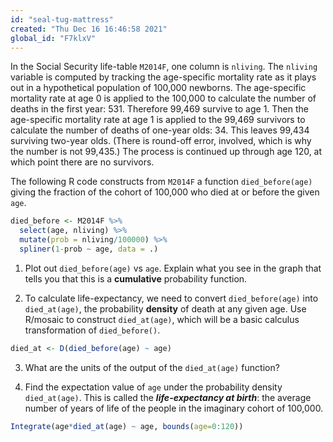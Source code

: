 ```yaml
---
id: "seal-tug-mattress"
created: "Thu Dec 16 16:46:58 2021"
global_id: "F7klxV"
---
```


In the Social Security life-table `M2014F`, one column is `nliving`. The `nliving` variable is computed by tracking the age-specific mortality rate as it plays out in a hypothetical population of 100,000 newborns. The age-specific mortality rate at age 0 is applied to the 100,000 to calculate the number of deaths in the first year: 531. Therefore 99,469 survive to age 1. Then the age-specific mortality rate at age 1 is applied to the 99,469 survivors to calculate the number of deaths of one-year olds: 34. This leaves 99,434 surviving two-year olds. (There is round-off error, involved, which is why the number is not 99,435.) The process is continued up through age 120, at which point there are no survivors.

The following R code constructs from `M2014F` a function `died_before(age)` giving the fraction of the cohort of 100,000 who died at or before the given `age`.  

```r
died_before <- M2014F %>%
  select(age, nliving) %>%
  mutate(prob = nliving/100000) %>%
  spliner(1-prob ~ age, data = .)
```

1. Plot out `died_before(age)` vs `age`. Explain what you see in the graph that tells you that this is a **cumulative** probability function.

2. To calculate life-expectancy, we need to convert `died_before(age)` into `died_at(age)`, the probability **density** of death at any given age. Use R/mosaic to construct `died_at(age)`, which will be a basic calculus transformation of `died_before()`.

```r
died_at <- D(died_before(age) ~ age)
```

3. What are the units of the output of the `died_at(age)` function?

<!-- per year -->

4. Find the expectation value of `age` under the probability density `died_at(age)`. This is called the ***life-expectancy at birth***: the average number of years of life of the people in the imaginary cohort of 100,000.

```r
Integrate(age*died_at(age) ~ age, bounds(age=0:120))
```
